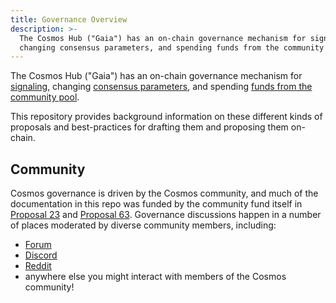 ```yaml
---
title: Governance Overview
description: >-
  The Cosmos Hub ("Gaia") has an on-chain governance mechanism for signaling,
  changing consensus parameters, and spending funds from the community pool.
---
```

The Cosmos Hub ("Gaia") has an on-chain governance mechanism for [signaling](/hub/v25/governance/proposal-types/text-prop), changing [consensus parameters](/hub/v25/governance/proposal-types/param-change), and spending [funds from the community pool](/hub/v25/governance/proposal-types/community-pool-spend).

This repository provides background information on these different kinds of proposals and best-practices for drafting them and proposing them on-chain.

## Community

Cosmos governance is driven by the Cosmos community, and much of the documentation in this repo was funded by the community fund itself in
[Proposal 23](https://www.mintscan.io/cosmos/proposals/23) and [Proposal 63](https://www.mintscan.io/cosmos/proposals/63).
Governance discussions happen in a number of places moderated by diverse community members, including:

* [Forum](http://forum.cosmos.network/)
* [Discord](https://discord.gg/interchain)
* [Reddit](http://reddit.com/r/cosmosnetwork)
* anywhere else you might interact with members of the Cosmos community!
